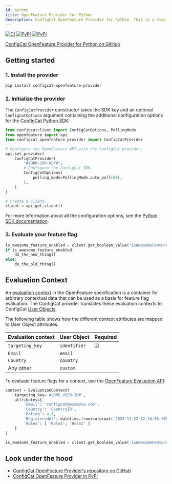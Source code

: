 ```yaml
---
id: python
title: OpenFeature Provider for Python
description: ConfigCat OpenFeature Provider for Python. This is a step-by-step guide on how to use ConfigCat with the OpenFeature Python SDK.
---
```


[![CI](https://github.com/configcat/openfeature-python/actions/workflows/ci.yml/badge.svg?branch=main)](https://github.com/configcat/openfeature-python/actions/workflows/ci.yml) 
[![PyPI](https://img.shields.io/pypi/v/configcat-openfeature-provider.svg)](https://pypi.python.org/pypi/configcat-openfeature-provider)
[![PyPI](https://img.shields.io/pypi/pyversions/configcat-openfeature-provider.svg)](https://pypi.python.org/pypi/configcat-openfeature-provider)

<a href="https://github.com/configcat/openfeature-python" target="_blank">ConfigCat OpenFeature Provider for Python on GitHub</a>

## Getting started

### 1. Install the provider

```bash
pip install configcat-openfeature-provider
```

### 2. Initialize the provider

The `ConfigCatProvider` constructor takes the SDK key and an optional `ConfigCatOptions` argument containing the additional 
configuration options for the [ConfigCat Python SDK](../../python/#creating-the-configcat-client):

```python
from configcatclient import ConfigCatOptions, PollingMode
from openfeature import api
from configcat_openfeature_provider import ConfigCatProvider

# Configure the OpenFeature API with the ConfigCat provider.
api.set_provider(
    ConfigCatProvider(
        "#YOUR-SDK-KEY#",
        # Configure the ConfigCat SDK.
        ConfigCatOptions(
            polling_mode=PollingMode.auto_poll(60),
        ),
    )
)

# Create a client.
client = api.get_client()
```

For more information about all the configuration options, see the [Python SDK documentation](../../python/#creating-the-configcat-client).

### 3. Evaluate your feature flag

```rust
is_awesome_feature_enabled = client.get_boolean_value("isAwesomeFeatureEnabled", False)
if is_awesome_feature_enabled:
    do_the_new_thing()
else:
    do_the_old_thing()
```

## Evaluation Context

An <a href="https://openfeature.dev/docs/reference/concepts/evaluation-context" target="_blank">evaluation context</a> in the OpenFeature specification is a container for arbitrary contextual data that can be used as a basis for feature flag evaluation.
The ConfigCat provider translates these evaluation contexts to ConfigCat [User Objects](../../php/#user-object).

The following table shows how the different context attributes are mapped to User Object attributes.

| Evaluation context | User Object  | Required |
| ------------------ | ------------ | -------- |
| `targeting_key`    | `identifier` | &#9745;  | 
| `Email`            | `email`      |          | 
| `Country`          | `country`    |          | 
| Any other          | `custom`     |          | 

To evaluate feature flags for a context, use the <a href="https://openfeature.dev/docs/reference/concepts/evaluation-api/" target="_blank">OpenFeature Evaluation API</a>:

```python
context = EvaluationContext(
    targeting_key='#SOME-USER-ID#',
    attributes={
        'Email': 'configcat@example.com',
        'Country': 'CountryID',
        'Rating': 4.5,
        'RegisteredAt': datetime.fromisoformat('2023-11-22 12:34:56 +00:00'),
        'Roles': [ 'Role1', 'Role2' ]
    }
)

is_awesome_feature_enabled = client.get_boolean_value('isAwesomeFeatureEnabled', False, context);
```

## Look under the hood

- <a href="https://github.com/configcat/openfeature-python" target="_blank">ConfigCat OpenFeature Provider's repository on GitHub</a>
- <a href="https://pypi.org/project/configcat-openfeature-provider/" target="_blank">ConfigCat OpenFeature Provider in PyPI</a>